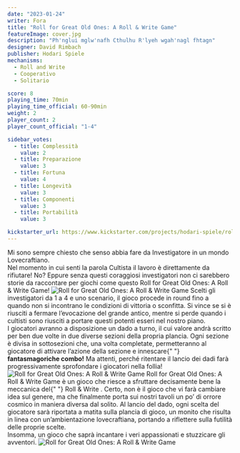 ```yaml
---
date: "2023-01-24"
writer: Fora
title: "Roll for Great Old Ones: A Roll & Write Game"
featureImage: cover.jpg
description: "Ph'nglui mglw'nafh Cthulhu R'lyeh wgah'nagl fhtagn"
designer: David Rimbach
publisher: Hodari Spiele
mechanisms:
  - Roll and Write
  - Cooperativo
  - Solitario

score: 8
playing_time: 70min
playing_time_official: 60-90min
weight: 2
player_count: 2
player_count_official: "1-4"

sidebar_votes:
  - title: Complessità
    value: 2
  - title: Preparazione
    value: 3
  - title: Fortuna
    value: 4
  - title: Longevità
    value: 3
  - title: Componenti
    value: 3
  - title: Portabilità
    value: 3

kickstarter_url: https://www.kickstarter.com/projects/hodari-spiele/roll-for-cthulhu-print-and-play?ref=bggforums
---
```


<Setting>
  Mi sono sempre chiesto che senso abbia fare da Investigatore in un mondo
  Lovecraftiano. <br />
  Nel momento in cui senti la parola Cultista il lavoro è direttamente da rifiutare!
  No? Eppure senza questi coraggiosi investigatori non ci sarebbero storie da raccontare
  per giochi come questo Roll for Great Old Ones: A Roll & Write Game!
</Setting>

<img src="./game1.jpg" alt="Roll for Great Old Ones: A Roll & Write Game" />

<Rules>
  Scelti gli investigatori da 1 a 4 e uno scenario, il gioco procede in round
  fino a quando non si incontrano le condizioni di vittoria o sconfitta. Si
  vince se si è riusciti a fermare l’evocazione del grande antico, mentre si
  perde quando i cultisti sono riusciti a portare questi potenti esseri nel
  nostro piano. <br />I giocatori avranno a disposizione un dado a turno, il cui
  valore andrà scritto per ben due volte in due diverse sezioni della propria
  plancia. Ogni sezione è divisa in sottosezioni che, una volta completate,
  permetteranno al giocatore di attivare l’azione della sezione e innescare{" "}
  <strong>fantasmagoriche combo!</strong> Ma attenti, perché ritentare il lancio
  dei dadi farà progressivamente sprofondare i giocatori nella follia!
</Rules>

<img src="./game2.jpg" alt="Roll for Great Old Ones: A Roll & Write Game" />

<Feedback>
  Roll for Great Old Ones: A Roll & Write Game è un gioco che riesce a sfruttare
  decisamente bene la meccanica del{" "}
  <Link to="/mechanisms/roll-and-write/"> Roll & Write </Link>. Certo, non è il
  gioco che vi farà cambiare idea sul genere, ma che finalmente porta sui nostri
  tavoli un po’ di orrore cosmico in maniera diversa dal solito. Al lancio del
  dado, ogni scelta del giocatore sarà riportata a matita sulla plancia di
  gioco, un monito che risulta in linea con un’ambientazione lovecraftiana,
  portando a riflettere sulla futilità delle proprie scelte. <br />
  Insomma, un gioco che saprà incantare i veri appassionati e stuzzicare gli avventori.
</Feedback>

<img src="./game3.jpg" alt="Roll for Great Old Ones: A Roll & Write Game" />
